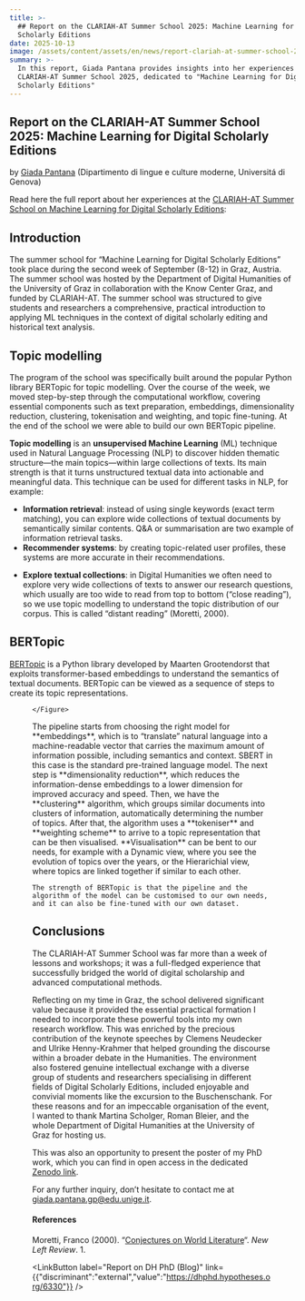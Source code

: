 ```yaml
---
title: >-
  ## Report on the CLARIAH-AT Summer School 2025: Machine Learning for Digital
  Scholarly Editions
date: 2025-10-13
image: /assets/content/assets/en/news/report-clariah-at-summer-school-2025/image.jpg
summary: >-
  In this report, Giada Pantana provides insights into her experiences of the
  CLARIAH-AT Summer School 2025, dedicated to "Machine Learning for Digital
  Scholarly Editions"
---
```

## Report on the CLARIAH-AT Summer School 2025: Machine Learning for Digital Scholarly Editions

by [Giada Pantana](https://lingue.unige.it/giada.pantana%40edu.unige.it) (Dipartimento di lingue e culture moderne, Universitá di Genova)

Read here the full report about her experiences at the [CLARIAH-AT Summer School on Machine Learning for Digital Scholarly Editions](https://dhgraz.github.io/clariah2025-dse-ml/):

## Introduction

The summer school for “Machine Learning for Digital Scholarly Editions” took place during the second week of September (8-12) in Graz, Austria. The summer school was hosted by the Department of Digital Humanities of the University of Graz in collaboration with the Know Center Graz, and funded by CLARIAH-AT. The summer school was structured to give students and researchers a comprehensive, practical introduction to applying ML techniques in the context of digital scholarly editing and historical text analysis. 

## Topic modelling

The program of the school was specifically built around the popular Python library BERTopic for topic modelling. Over the course of the week, we moved step-by-step through the computational workflow, covering essential components such as text preparation, embeddings, dimensionality reduction, clustering, tokenisation and weighting, and topic fine-tuning. At the end of the school we were able to build our own BERTopic pipeline. 

**Topic modelling** is an **unsupervised Machine Learning** (ML) technique used in Natural Language Processing (NLP) to discover hidden thematic structure—the main topics—within large collections of texts. Its main strength is that it turns unstructured textual data into actionable and meaningful data. This technique can be used for different tasks in NLP, for example:

* **Information retrieval**: instead of using single keywords (exact term matching), you can explore wide collections of textual documents by semantically similar contents. Q\&A or summarisation are two example of information retrieval tasks. 
* **Recommender systems**: by creating topic-related user profiles, these systems are more accurate in their recommendations.

- **Explore textual collections**: in Digital Humanities we often need to explore very wide collections of texts to answer our research questions, which usually are too wide to read from top to bottom (“close reading”), so we use topic modelling to understand the topic distribution of our corpus. This is called “distant reading” (Moretti, 2000). 

## BERTopic

[BERTopic](https://bertopic.com/) is a Python library developed by Maarten Grootendorst that exploits transformer-based embeddings to understand the semantics of textual documents. BERTopic can be viewed as a sequence of steps to create its topic representations. 

<Grid layout="two-columns" alignment="stretch">
  <GridItem alignment="stretch">
    <Figure src="/assets/content/assets/en/news/report-clariah-at-summer-school-2025/images-5.png" alignment="center">

    </Figure>
  </GridItem>

  <GridItem alignment="stretch">
    The pipeline starts from choosing the right model for **embeddings**, which is to “translate” natural language into a machine-readable vector that carries the maximum amount of information possible, including semantics and context. SBERT in this case is the standard pre-trained language model. The next step is **dimensionality reduction**, which reduces the information-dense embeddings to a lower dimension for improved accuracy and speed. Then, we have the **clustering** algorithm, which groups similar documents into clusters of information, automatically determining the number of topics. After that, the algorithm uses a **tokeniser** and **weighting scheme** to arrive to a topic representation that can be then visualised. **Visualisation** can be bent to our needs, for example with a Dynamic view, where you see the evolution of topics over the years, or the Hierarichial view, where topics are linked together if similar to each other.  

    The strength of BERTopic is that the pipeline and the algorithm of the model can be customised to our own needs, and it can also be fine-tuned with our own dataset. 
  </GridItem>
</Grid>

## Conclusions

The CLARIAH-AT Summer School was far more than a week of lessons and workshops; it was a full-fledged experience that successfully bridged the world of digital scholarship and advanced computational methods.

Reflecting on my time in Graz, the school delivered significant value because it provided the essential practical formation I needed to incorporate these powerful tools into my own research workflow. This was enriched by the precious contribution of the keynote speeches by Clemens Neudecker and Ulrike Henny-Krahmer that helped grounding the discourse within a broader debate in the Humanities. The environment also fostered genuine intellectual exchange with a diverse group of students and researchers specialising in different fields of Digital Scholarly Editions, included enjoyable and convivial moments like the excursion to the Buschenschank. For these reasons and for an impeccable organisation of the event, I wanted to thank Martina Scholger, Roman Bleier, and the whole Department of Digital Humanities at the University of Graz for hosting us. 

This was also an opportunity to present the poster of my PhD work, which you can find in open access in the dedicated [Zenodo link](https://zenodo.org/records/17130421). 

For any further inquiry, don’t hesitate to contact me at [giada.pantana.gp@edu.unige.it](mailto:giada.pantana.gp@edu.unige.it). 

#### **References**

Moretti, Franco (2000). “[Conjectures on World Literature](https://warwick.ac.uk/fac/arts/english/currentstudents/undergraduates/modules/fulllist/special/globalnovel/moretti-conjectures-nlr_1.pdf)“. *New Left Review*. 1.

<LinkButton label="Report on DH PhD (Blog)" link={{"discriminant":"external","value":"https://dhphd.hypotheses.org/6330"}} />
